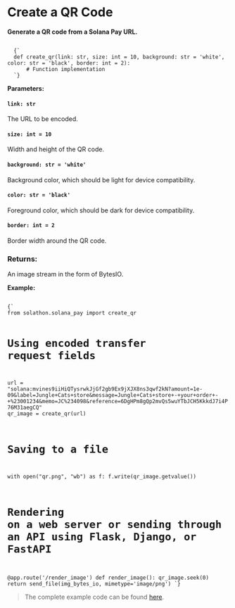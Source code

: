
# Create a QR Code
**Generate a QR code from a Solana Pay URL.**

<Code>
  {`
  def create_qr(link: str, size: int = 10, background: str = 'white', color: str = 'black', border: int = 2):
      # Function implementation
  `}
</Code>

**Parameters:**
#### `link: str`
The URL to be encoded.

#### `size: int = 10`
Width and height of the QR code.

#### `background: str = 'white'`
Background color, which should be light for device compatibility.

#### `color: str = 'black'`
Foreground color, which should be dark for device compatibility.

#### `border: int = 2`
Border width around the QR code.

### Returns:
An image stream in the form of BytesIO.

**Example:**

<Code>
{`
from solathon.solana_pay import create_qr

# Using encoded transfer request fields
url = "solana:mvines9iiHiQTysrwkJjGf2gb9Ex9jXJX8ns3qwf2kN?amount=1e-09&label=Jungle+Cats+store&message=Jungle+Cats+store+-+your+order+-+%23001234&memo=JC%234098&reference=6DgHPm8gQp2mvQs5wuYTbJCH5KkkdJ7i4P76M31aegCQ"
qr_image = create_qr(url)

# Saving to a file
with open("qr.png", "wb") as f:
    f.write(qr_image.getvalue())

# Rendering on a web server or sending through an API using Flask, Django, or FastAPI
@app.route('/render_image')
def render_image():
    qr_image.seek(0)
    return send_file(img_bytes_io, mimetype='image/png')
`}
</Code>

> The complete example code can be found [here](https://github.com/SuperteamDAO/solathon/tree/master/example/solana_pay).
